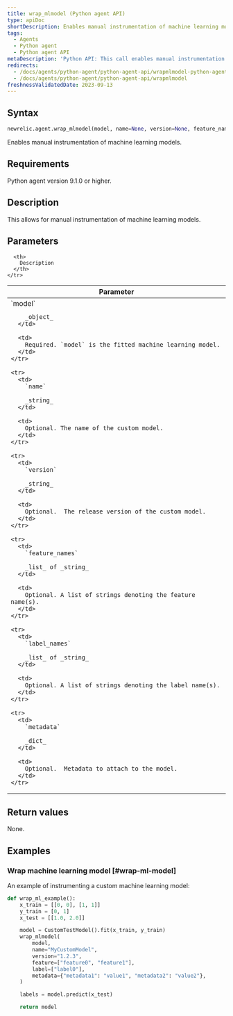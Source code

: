 ```yaml
---
title: wrap_mlmodel (Python agent API)
type: apiDoc
shortDescription: Enables manual instrumentation of machine learning models
tags:
  - Agents
  - Python agent
  - Python agent API
metaDescription: 'Python API: This call enables manual instrumentation of machine learning models.'
redirects:
  - /docs/agents/python-agent/python-agent-api/wrapmlmodel-python-agent-api
  - /docs/agents/python-agent/python-agent-api/wrapmlmodel
freshnessValidatedDate: 2023-09-13
---
```


## Syntax

```py
newrelic.agent.wrap_mlmodel(model, name=None, version=None, feature_names=None, label_names=None, metadata=None)
```

Enables manual instrumentation of machine learning models.

## Requirements

Python agent version 9.1.0 or higher.

## Description

This allows for manual instrumentation of machine learning models.

## Parameters

<table>
  <thead>
    <tr>
      <th width="25%">
        Parameter
      </th>

      <th>
        Description
      </th>
    </tr>
  </thead>

  <tbody>
    <tr>
      <td>
        `model`

        _object_
      </td>

      <td>
        Required. `model` is the fitted machine learning model.
      </td>
    </tr>

    <tr>
      <td>
        `name`

        _string_
      </td>

      <td>
        Optional. The name of the custom model.
      </td>
    </tr>

    <tr>
      <td>
        `version`

        _string_
      </td>

      <td>
        Optional.  The release version of the custom model.
      </td>
    </tr>

    <tr>
      <td>
        `feature_names`

        _list_ of _string_
      </td>

      <td>
        Optional. A list of strings denoting the feature name(s).
      </td>
    </tr>

    <tr>
      <td>
        `label_names`

        _list_ of _string_
      </td>

      <td>
        Optional. A list of strings denoting the label name(s).
      </td>
    </tr>

    <tr>
      <td>
        `metadata`

        _dict_
      </td>

      <td>
        Optional.  Metadata to attach to the model.
      </td>
    </tr>
  </tbody>
</table>

## Return values

None.

## Examples

### Wrap machine learning model [#wrap-ml-model]

An example of instrumenting a custom machine learning model:

```py
def wrap_ml_example():
    x_train = [[0, 0], [1, 1]]
    y_train = [0, 1]
    x_test = [[1.0, 2.0]]

    model = CustomTestModel().fit(x_train, y_train)
    wrap_mlmodel(
        model,
        name="MyCustomModel",
        version="1.2.3",
        feature=["feature0", "feature1"],
        label=["label0"],
        metadata={"metadata1": "value1", "metadata2": "value2"},
    )

    labels = model.predict(x_test)

    return model
```
